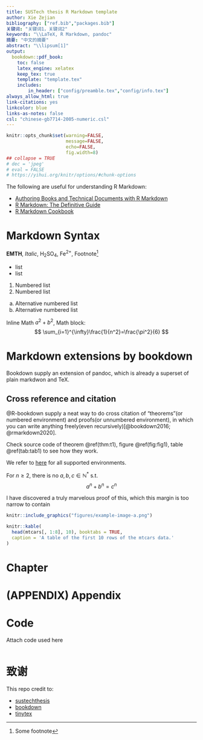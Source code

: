 ```yaml
---
title: SUSTech thesis R Markdown template
author: Xie Zejian
bibliography: ["ref.bib","packages.bib"]
关键词: "关键词1，关键词2"
keywords: "\\LaTeX, R Markdown, pandoc"
摘要: "中文的摘要"
abstract: "\\lipsum[1]"
output:
  bookdown::pdf_book:
    toc: false
    latex_engine: xelatex
    keep_tex: true
    template: "template.tex"
    includes:
        in_header: ["config/preamble.tex","config/info.tex"]
always_allow_html: true
link-citations: yes
linkcolor: blue
links-as-notes: false
csl: "chinese-gb7714-2005-numeric.csl"
---
```


```r
knitr::opts_chunk$set(warning=FALSE,
                      message=FALSE,
                      echo=FALSE, 
                      fig.width=8)
## collapse = TRUE
# dec = 'jpeg'
# eval = FALSE
# https://yihui.org/knitr/options/#chunk-options
```

The following are useful for understanding R Markdown:

- [Authoring Books and Technical Documents with R Markdown](https://bookdown.org/yihui/bookdown/)
- [R Markdown: The Definitive Guide](https://bookdown.org/yihui/rmarkdown/)
- [R Markdown Cookbook](https://bookdown.org/yihui/rmarkdown-cookbook/)


# Markdown Syntax

**EMTH**, *Italic*, H~2~SO~4~, Fe^2+^, Footnote^[Some footnote]

- list
- list

1. Numbered list
1. Numbered list

a. Alternative numbered list
b. Alternative numbered list

Inline Math $a^2+b^2$, Math block:
$$
\sum_{i=1}^{\infty}\frac{1}{n^2}=\frac{\pi^2}{6}
$$

# Markdown extensions by bookdown

Bookdown supply an extension of pandoc, which is already a superset of plain markdwon and TeX.

## Cross reference and citation

@R-bookdown supply a neat way to do cross citation of "theorems"(or numbered environment) and proofs(or unnumbered environment), in which you can write anything freely(even recursively)[@bookdown2016; @rmarkdown2020].

Check source code of theorem \@ref(thm:t1), figure \@ref(fig:fig1), table \@ref(tab:tab1) to see how they work.


We refer to [here](https://bookdown.org/yihui/bookdown/markdown-extensions-by-bookdown.html#theorems) for all supported environments.


::: {.theorem #t1 name="Fermat's Last Theorem"}

For $n\ge 2$, there is no $a,b,c\in \mathbb{N}^* \text{ s.t. }$
$$
a^{n}+b^{n}=c^{n}
$$


:::


:::: {.proof}

 I have discovered a truly marvelous proof of this, which this margin is too narrow to contain


::::


```r

knitr::include_graphics("figures/example-image-a.png")

```


```r

knitr::kable(
  head(mtcars[, 1:8], 10), booktabs = TRUE,
  caption = 'A table of the first 10 rows of the mtcars data.'
)

```

# Chapter


```{=latex}

\lipsum[1]

```



```{=latex}

\clearpage
\参考文献

```

<div id="refs"></div>

\newpage

# (APPENDIX) Appendix {-}

# Code

Attach code used here

```python



```



\newpage


# 致谢 {-}


This repo credit to:

- [sustechthesis](https://github.com/iydon/sustechthesis)
- [bookdown](https://github.com/rstudio/bookdown)
- [tinytex](https://github.com/yihui/tinytex)
